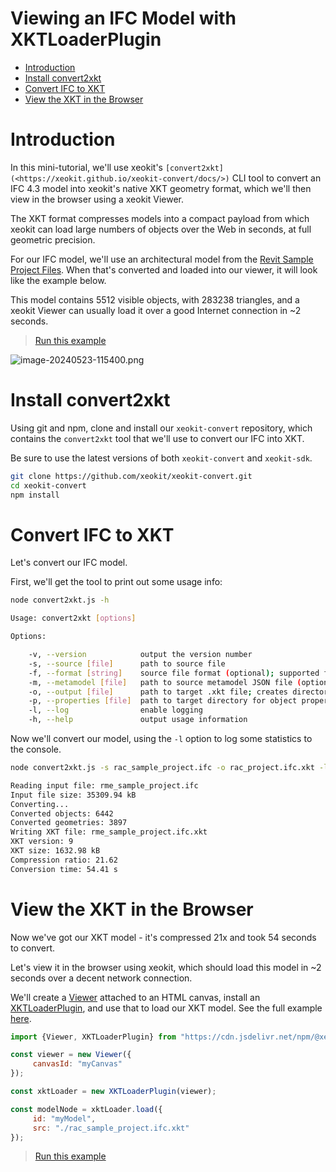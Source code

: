 # Viewing an IFC Model with XKTLoaderPlugin

- [Introduction](#introduction)
- [Install convert2xkt](#install-convert2xkt)
- [Convert IFC to XKT](#convert-ifc-to-xkt)
- [View the XKT in the Browser](#view-the-xkt-in-the-browser)

# Introduction

In this mini-tutorial, we'll use xeokit's `[convert2xkt](<https://xeokit.github.io/xeokit-convert/docs/>)` CLI tool to convert an IFC 4.3 model into xeokit's native XKT geometry format, which we'll then view in the browser using a xeokit Viewer.

The XKT format compresses models into a compact payload from which xeokit can load large numbers of objects over the Web in seconds, at full geometric precision.

For our IFC model, we'll use an architectural model from the [Revit Sample Project Files](https://knowledge.autodesk.com/support/revit-products/getting-started/caas/CloudHelp/cloudhelp/2020/ENU/Revit-GetStarted/files/GUID-61EF2F22-3A1F-4317-B925-1E85F138BE88-htm.html). When that's converted and loaded into our viewer, it will look like the example below.

This model contains 5512 visible objects, with 283238 triangles, and a xeokit Viewer can usually load it over a good Internet connection in ~2 seconds.


> [Run this example](https://xeokit.github.io/xeokit-sdk/examples/#BIMOffline_XKT_RevitSamples_RAC)

![image-20240523-115400.png](./attachments/image-20240523-115400.png)

# Install convert2xkt

Using git and npm, clone and install our `xeokit-convert` repository, which contains the `convert2xkt` tool that we'll use to convert our IFC into XKT.

Be sure to use the latest versions of both `xeokit-convert` and `xeokit-sdk`.

```bash
git clone https://github.com/xeokit/xeokit-convert.git
cd xeokit-convert
npm install
```

# Convert IFC to XKT

Let's convert our IFC model.

First, we'll get the tool to print out some usage info:

```bash
node convert2xkt.js -h

Usage: convert2xkt [options]

Options:

    -v, --version            output the version number
    -s, --source [file]      path to source file
    -f, --format [string]    source file format (optional); supported formats are gltf, ifc, laz, las, pcd, ply, stl and cityjson
    -m, --metamodel [file]   path to source metamodel JSON file (optional)
    -o, --output [file]      path to target .xkt file; creates directories on path automatically if not existing
    -p, --properties [file]  path to target directory for object property files; creates directories on path automatically if not existing
    -l, --log                enable logging
    -h, --help               output usage information
```

Now we'll convert our model, using the `-l` option to log some statistics to the console.

```bash
node convert2xkt.js -s rac_sample_project.ifc -o rac_project.ifc.xkt -l

Reading input file: rme_sample_project.ifc
Input file size: 35309.94 kB
Converting...
Converted objects: 6442
Converted geometries: 3897
Writing XKT file: rme_sample_project.ifc.xkt
XKT version: 9
XKT size: 1632.98 kB
Compression ratio: 21.62
Conversion time: 54.41 s
```

# View the XKT in the Browser

Now we've got our XKT model - it's compressed 21x and took 54 seconds to convert.

Let's view it in the browser using xeokit, which should load this model in ~2 seconds over a decent network connection.

We'll create a [Viewer](https://xeokit.github.io/xeokit-sdk/docs/class/src/viewer/Viewer.js~Viewer.html) attached to an HTML canvas, install an [XKTLoaderPlugin](https://xeokit.github.io/xeokit-sdk/docs/class/src/plugins/XKTLoaderPlugin/XKTLoaderPlugin.js~XKTLoaderPlugin.html), and use that to load our XKT model. See the full example [here](https://xeokit.github.io/xeokit-sdk/examples/#BIMOffline_XKT_RevitSamples_RAC).

```js
import {Viewer, XKTLoaderPlugin} from "https://cdn.jsdelivr.net/npm/@xeokit/xeokit-sdk/dist/xeokit-sdk.es.min.js";

const viewer = new Viewer({
     canvasId: "myCanvas"
});

const xktLoader = new XKTLoaderPlugin(viewer);

const modelNode = xktLoader.load({
     id: "myModel",
     src: "./rac_sample_project.ifc.xkt"
});
```


> [Run this example](https://xeokit.github.io/xeokit-sdk/examples/#BIMOffline_XKT_RevitSamples_RAC)
